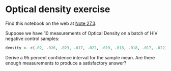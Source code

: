 # Optical density exercise


Find this notebook on the web at
<a class="quarto-xref" href="https://resampling-stats.github.io/latest-r/confidence_2.html#nte-optical_density_exercise">Note <span>27.3</span></a>.

Suppose we have 10 measurements of Optical Density on a batch of HIV
negative control samples:

```r
density <- c(.02, .026, .023, .017, .022, .019, .018, .018, .017, .022)
```

Derive a 95 percent confidence interval for the sample mean. Are there
enough measurements to produce a satisfactory answer?
